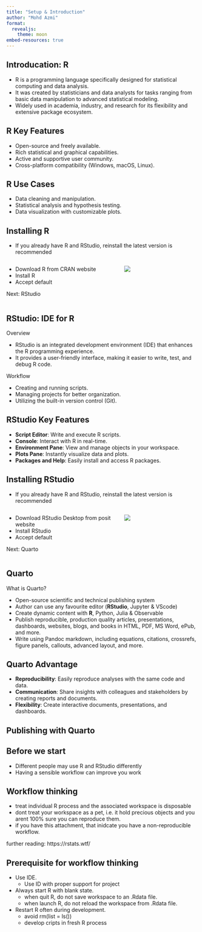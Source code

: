 ```yaml
---
title: "Setup & Introduction"
author: "Mohd Azmi"
format:
  revealjs: 
    theme: moon
embed-resources: true
---
```


## Introducation: R

- R is a programming language specifically designed for statistical computing and data analysis. 
- It was created by statisticians and data analysts for tasks ranging from basic data manipulation to advanced statistical modeling. 
- Widely used in academia, industry, and research for its flexibility and extensive package ecosystem.

## R Key Features

- Open-source and freely available. 
- Rich statistical and graphical capabilities. 
- Active and supportive user community. 
- Cross-platform compatibility (Windows, macOS, Linux).


## R Use Cases

- Data cleaning and manipulation. 
- Statistical analysis and hypothesis testing. 
- Data visualization with customizable plots. 

## Installing R

- If you already have R and RStudio, reinstall the latest version is recommended

::: columns

::: {.column width="60%"}

- Download R from CRAN website
- Install R
- Accept default

Next: RStudio

:::
::: {.column width="40%"}

![](images/cran_mainpage.png)

:::

:::

## RStudio: IDE for R

Overview

- RStudio is an integrated development environment (IDE) that enhances the R programming experience. 
- It provides a user-friendly interface, making it easier to write, test, and debug R code. 

Workflow 

- Creating and running scripts. 
- Managing projects for better organization.
- Utilizing the built-in version control (Git).

## RStudio Key Features

- **Script Editor**: Write and execute R scripts.
- **Console**: Interact with R in real-time.
- **Environment Pane**: View and manage objects in your workspace.
- **Plots Pane**: Instantly visualize data and plots.
- **Packages and Help**: Easily install and access R packages.

## Installing RStudio

- If you already have R and RStudio, reinstall the latest version is recommended

::: columns

::: {.column width="60%"}

- Download RStudio Desktop from posit website
- Install RStudio
- Accept default

Next: Quarto

:::
::: {.column width="40%"}

![](images/rstudio_downloadpage.png)

:::

:::



## Quarto

What is Quarto? 

- Open-source scientific and technical publishing system
- Author can use any favourite editor (**RStudio**, Jupyter & VScode)
- Create dynamic content with **R**, Python, Julia & Observable
- Publish reproducible, production quality articles, presentations, dashboards, websites, blogs, and books in HTML, PDF, MS Word, ePub, and more.
- Write using Pandoc markdown, including equations, citations, crossrefs, figure panels, callouts, advanced layout, and more.

## Quarto Advantage

- **Reproducibility**: Easily reproduce analyses with the same code and data. 
- **Communication**: Share insights with colleagues and stakeholders by creating reports and documents.
- **Flexibility**: Create interactive documents, presentations, and dashboards.


## Publishing with Quarto





## Before we start

- Different people may use R and RStudio differently
- Having a sensible workflow can improve you work

## Workflow thinking

- treat individual R process and the associated workspace is disposable
- dont treat your workspace as a pet, i.e. it hold precious objects and you arent 100% sure you can reproduce them.
- if you have this attachment, that inidcate you have a non-reproducible workflow.

further reading: https://rstats.wtf/

## Prerequisite for workflow thinking

- Use IDE. 
  - Use ID with proper support for project
- Always start R with blank state. 
  - when quit R, do not save workspace to an .Rdata file. 
  - when launch R, do not reload the workspace from .Rdata file. 
- Restart R often during development. 
  - avoid rm(list = ls())
  - develop cripts in fresh R process

